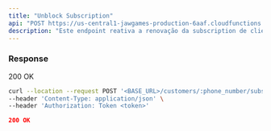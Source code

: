---
title: "Unblock Subscription"
api: "POST https://us-central1-jawgames-production-6aaf.cloudfunctions.net/customers/:phone_number/subscriptions/unblock"
description: "Este endpoint reativa a renovação da subscription de cliente. Se já existe um ciclo ativo para o cliente, o ciclo será reaproveitado."
---

### Response

200 OK

<RequestExample>

```bash Request
curl --location --request POST '<BASE_URL>/customers/:phone_number/subscriptions/unblock' \
--header 'Content-Type: application/json' \
--header 'Authorization: Token <token>'
```

</RequestExample>

<ResponseExample>

```json Response 200
200 OK
```

</ResponseExample>